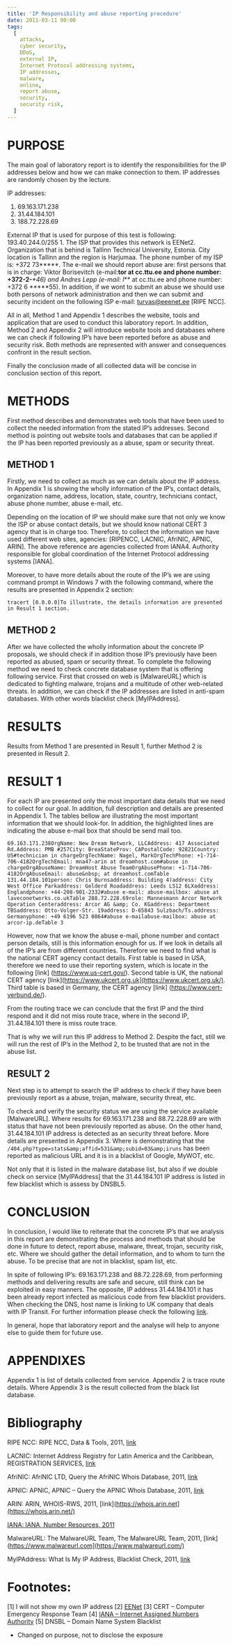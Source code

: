 ```yaml
---
title: 'IP Responsibility and abuse reporting procedure'
date: 2011-03-11 00:00
tags:
  [
    attacks,
    cyber security,
    DDoS,
    external IP,
    Internet Protocol addressing systems,
    IP addresses,
    malware,
    online,
    report abuse,
    security,
    security risk,
  ]
---
```


# PURPOSE

The main goal of laboratory report is to identify the responsibilities
for the IP addresses below and how we can make connection to them. IP
addresses are randomly chosen by the lecture.

IP addresses:

1. 69.163.171.238
2. 31.44.184.101
3. 188.72.228.69

External IP that is used for purpose of this test is following:
193.40.244.0/255 1. The ISP that provides this network is EENet2.
Organization that is behind is Tallinn Technical University, Estonia.
City location is Tallinn and the region is Harjumaa. The phone number of
my ISP is: +372 73**\*\*\*. The e-mail we should report abuse are: first
persons that is in charge: Viktor Borisevitch (e-mail:**tor at cc.ttu.ee
and phone number: +372-2-**_\*46) and Andres Lepp (e-mail: l_** at
cc.ttu.ee and phone number: +372 6 **\***55). In addition, if we wont to
submit an abuse we should use both persons of network administration and
then we can submit and security incident on the following ISP e-mail:
turvas@eeenet.ee [RIPE NCC].

All in all, Method 1 and Appendix 1 describes the website, tools and
application that are used to conduct this laboratory report. In
addition, Method 2 and Appendix 2 will introduce website tools and
databases where we can check if following IP’s have been reported before
as abuse and security risk. Both methods are represented with answer and
consequences confront in the result section.

Finally the conclusion made of all collected data will be concise in
conclusion section of this report.

# METHODS

First method describes and demonstrates web tools that have been used to
collect the needed information from the stated IP’s addresses. Second
method is pointing out website tools and databases that can be applied
if the IP has been reported previously as a abuse, spam or security
threat.

## METHOD 1

Firstly, we need to collect as much as we can details about the IP
address. In Appendix 1 is showing the wholly information of the IP’s,
contact details, organization name, address, location, state, country,
technicians contact, abuse phone number, abuse e-mail, etc.

Depending on the location of IP we should make sure that not only we
know the ISP or abuse contact details, but we should know national CERT
3 agency that is in charge too. Therefore, to collect the information we
have used different web sites, agencies: [RIPENCC, LACNIC, AfriNIC,
APNIC, ARIN]. The above reference are agencies collected from IANA4.
Authority responsible for global coordination of the Internet Protocol
addressing systems [IANA].

Moreover, to have more details about the route of the IP’s we are using
command prompt in Windows 7 with the following command, where the
results are presented in Appendix 2 section:

```
tracert [0.0.0.0]To illustrate, the details information are presented in Result 1 section.

```

## METHOD 2

After we have collected the wholly information about the concrete IP
proposals, we should check if in addition those IP’s previously have
been reported as abused, spam or security threat. To complete the
following method we need to check concrete database system that is
offering following service. First that crossed on web is [MalwareURL]
which is dedicated to fighting malware, trojans and a multitude of other
web-related threats. In addition, we can check if the IP addresses are
listed in anti-spam databases. With other words blacklist check
[MyIPAddress].

# RESULTS

Results from Method 1 are presented in Result 1, further Method 2 is
presented in Result 2.

# RESULT 1

For each IP are presented only the most important data details that we
need to collect for our goal. In addition, full description and details
are presented in Appendix 1. The tables bellow are illustrating the most
important information that we should look-for. In addition, the
highlighted lines are indicating the abuse e-mail box that should be
send mail too.

```
69.163.171.238OrgName: New Dream Network, LLCAddress: 417 Associated Rd.Address: PMB #257City: BreaStateProv: CAPostalCode: 92821Country: US#technician in chargeOrgTechName: Nagel, MarkOrgTechPhone: +1-714-706-4182OrgTechEmail: mna47-arin at dreamhost.com#abuse in chargeOrgAbuseName: DreamHost Abuse TeamOrgAbusePhone: +1-714-706-4182OrgAbuseEmail: abuse&nbsp; at dreamhost.comTable 131.44.184.101person: Chris Burnsaddress: Building 4)address: City West Office Parkaddress: Gelderd Roadaddress: Leeds LS12 6LXaddress: Englandphone: +44-208-901-2332#abuse e-mail: abuse-mailbox: abuse at laveconetworks.co.ukTable 288.72.228.69role: Mannesmann Arcor Network Operation Centeraddress: Arcor AG &amp; Co. KGaddress: Department TBSaddress: Otto-Volger-Str. 19address: D-65843 Sulzbach/Ts.address: Germanyphone: +49 6196 523 0864#abuse e-mailabuse-mailbox: abuse at arcor-ip.deTable 3

```

However, now that we know the abuse e-mail, phone number and contact
person details, still is this information enough for us. If we look in
details all of the IP’s are from different countries. Therefore we need
to find what is the national CERT agency contact details. First table is
based in USA, therefore we need to use their reporting system, which is
locate in the following [link] (https://www.us-cert.gov/). Second table
is UK, the national CERT agency [link](https://www.ukcert.org.uk](https://www.ukcert.org.uk/). Third table is based in
Germany, the CERT agency [link] (https://www.cert-verbund.de/).

From the routing trace we can conclude that the first IP and the third
respond and it did not miss route trace, where in the second IP,
31.44.184.101 there is miss route trace.

That is why we will run this IP address to Method 2. Despite the fact,
still we will run the rest of IP’s in the Method 2, to be trusted that
are not in the abuse list.

## RESULT 2

Next step is to attempt to search the IP address to check if they have
been previously report as a abuse, trojan, malware, security threat,
etc.

To check and verify the security status we are using the service
available [MalwareURL]. Where results for 69.163.171.238 and
88.72.228.69 are with status that have not been previously reported as
abuse. On the other hand, 31.44.184.101 IP address is detected as an
security threat before. More details are presented in Appendix 3. Where
is demonstrating that the
`/404.php?type=stats&amp;affid=531&amp;subid=03&amp;iruns` has been
reported as malicious URL and it is in a blacklist of Google, MyWOT,
etc.

Not only that it is listed in the malware database list, but also if we
double check on service [MyIPAddress] that the 31.44.184.101 IP address
is listed in few blacklist which is assess by DNSBL5.

# CONCLUSION

In conclusion, I would like to reiterate that the concrete IP’s that we
analysis in this report are demonstrating the process and methods that
should be done in future to detect, report abuse, malware, threat,
trojan, security risk, etc. Where we should gather the detail
information, and to whom to turn the abuse. To be precise that are not
in blacklist, spam list, etc.

In spite of following IP’s: 69.163.171.238 and 88.72.228.69, from
performing methods and delivering results are safe and secure, still
think can be exploited in easy manners. The opposite, IP address
31.44.184.101 it has been already report infected as malicious code from
few blacklist providers. When checking the DNS, host name is linking to
UK company that deals with IP Transit. For further information please
check the following [link](https://www.laveconetworks.co.uk/).

In general, hope that laboratory report and the analyse will help to
anyone else to guide them for future use.

# APPENDIXES

Appendix 1 is list of details collected from service. Appendix 2 is
trace route details. Where Appendix 3 is the result collected from the
black list database.

# Bibliography

RIPE NCC: RIPE NCC, Data & Tools, 2011, [link](https://www.ripe.net/data-tools)

LACNIC: Internet Address Registry for Latin America and the Caribbean,
REGISTRATION SERVICES, [link](https://lacnic.net/cgi-bin/lacnic/whois?lg=EN)

AfriNIC: AfriNIC LTD, Query the AfriNIC Whois Database, 2011, [link](https://www.afrinic.net/cgi-bin/whois)

APNIC: APNIC, APNIC – Query the APNIC Whois Database, 2011, [link](https://wq.apnic.net/apnic-bin/whois.pl)

ARIN: ARIN, WHOIS-RWS, 2011, [link](https://whois.arin.net](https://whois.arin.net/)

[IANA: IANA, Number Resources, 2011](https://www.iana.org/numbers/)

MalwareURL: The MalwareURL Team, The MalwareURL Team, 2011, [link](https://www.malwareurl.com](https://www.malwareurl.com/)

MyIPAddress: What Is My IP Address, Blacklist Check, 2011, [link](https://whatismyipaddress.com/blacklist-check)

# Footnotes:

[1] I will not show my own IP address
[2] [EENet](https://www.eenet.ee/EENet/)
[3] CERT – Computer Emergency Response Team
[4] [IANA – Internet Assigned Numbers Authority](https://www.iana.org/)
[5] DNSBL – Domain Name System Blacklist

- Changed on purpose, not to disclose the exposure
